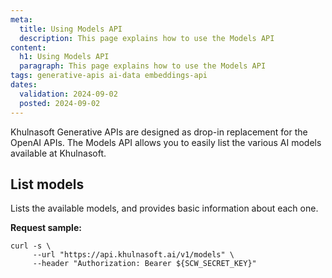 ```yaml
---
meta:
  title: Using Models API
  description: This page explains how to use the Models API
content:
  h1: Using Models API
  paragraph: This page explains how to use the Models API
tags: generative-apis ai-data embeddings-api
dates:
  validation: 2024-09-02
  posted: 2024-09-02
---
```


Khulnasoft Generative APIs are designed as drop-in replacement for the OpenAI APIs.
The Models API allows you to easily list the various AI models available at Khulnasoft.

## List models

Lists the available models, and provides basic information about each one.

**Request sample:**

```
curl -s \
     --url "https://api.khulnasoft.ai/v1/models" \
     --header "Authorization: Bearer ${SCW_SECRET_KEY}"
```